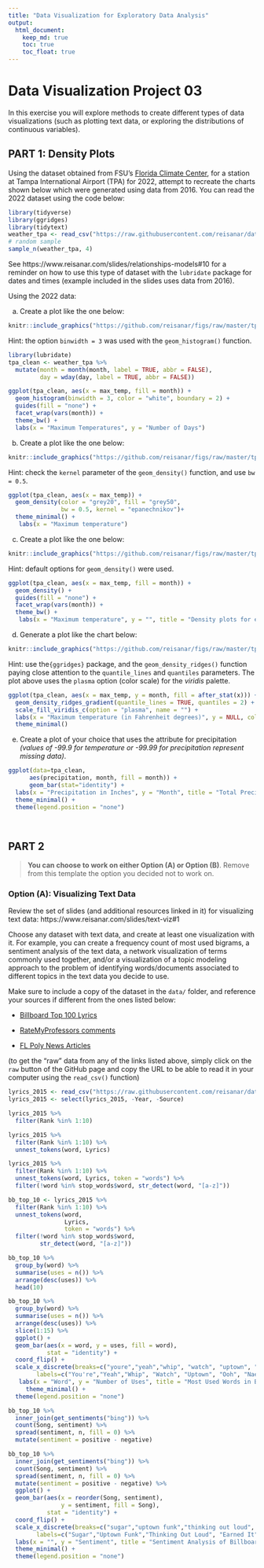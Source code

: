 ---
title: "Data Visualization for Exploratory Data Analysis"
output: 
  html_document:
    keep_md: true
    toc: true
    toc_float: true
---

# Data Visualization Project 03


In this exercise you will explore methods to create different types of data visualizations (such as plotting text data, or exploring the distributions of continuous variables).


## PART 1: Density Plots

Using the dataset obtained from FSU's [Florida Climate Center](https://climatecenter.fsu.edu/climate-data-access-tools/downloadable-data), for a station at Tampa International Airport (TPA) for 2022, attempt to recreate the charts shown below which were generated using data from 2016. You can read the 2022 dataset using the code below: 

```{r, message=FALSE, warning=FALSE}
library(tidyverse)
library(ggridges)
library(tidytext)
weather_tpa <- read_csv("https://raw.githubusercontent.com/reisanar/datasets/master/tpa_weather_2022.csv")
# random sample 
sample_n(weather_tpa, 4)
```

See https://www.reisanar.com/slides/relationships-models#10 for a reminder on how to use this type of dataset with the `lubridate` package for dates and times (example included in the slides uses data from 2016).

Using the 2022 data: 

(a) Create a plot like the one below:

```{r, echo = FALSE, out.width="80%", fig.align='center'}
knitr::include_graphics("https://github.com/reisanar/figs/raw/master/tpa_max_temps_facet.png")
```

Hint: the option `binwidth = 3` was used with the `geom_histogram()` function.


```{r}
library(lubridate)
tpa_clean <- weather_tpa %>% 
  mutate(month = month(month, label = TRUE, abbr = FALSE),
         day = wday(day, label = TRUE, abbr = FALSE))
```




```{r}
ggplot(tpa_clean, aes(x = max_temp, fill = month)) +
  geom_histogram(binwidth = 3, color = "white", boundary = 2) +
  guides(fill = "none") +
  facet_wrap(vars(month)) +
  theme_bw() +
  labs(x = "Maximum Temperatures", y = "Number of Days")
```


(b) Create a plot like the one below:

```{r, echo = FALSE, out.width="80%", fig.align='center'}
knitr::include_graphics("https://github.com/reisanar/figs/raw/master/tpa_max_temps_density.png")
```

Hint: check the `kernel` parameter of the `geom_density()` function, and use `bw = 0.5`.

```{r}
ggplot(tpa_clean, aes(x = max_temp)) +
  geom_density(color = "grey20", fill = "grey50",
               bw = 0.5, kernel = "epanechnikov")+
  theme_minimal() +
   labs(x = "Maximum temperature")
```


(c) Create a plot like the one below:

```{r, echo = FALSE, out.width="80%", fig.align='center'}
knitr::include_graphics("https://github.com/reisanar/figs/raw/master/tpa_max_temps_density_facet.png")
```

Hint: default options for `geom_density()` were used. 

```{r}
ggplot(tpa_clean, aes(x = max_temp, fill = month)) +
  geom_density() +
  guides(fill = "none") +
  facet_wrap(vars(month)) +
  theme_bw() +
   labs(x = "Maximum temperature", y = "", title = "Density plots for each month in 2022")
```


(d) Generate a plot like the chart below:


```{r, echo = FALSE, out.width="80%", fig.align='center'}
knitr::include_graphics("https://github.com/reisanar/figs/raw/master/tpa_max_temps_ridges_plasma.png")
```

Hint: use the`{ggridges}` package, and the `geom_density_ridges()` function paying close attention to the `quantile_lines` and `quantiles` parameters. The plot above uses the `plasma` option (color scale) for the _viridis_ palette.

```{r}
ggplot(tpa_clean, aes(x = max_temp, y = month, fill = after_stat(x))) +
  geom_density_ridges_gradient(quantile_lines = TRUE, quantiles = 2) +
  scale_fill_viridis_c(option = "plasma", name = "") +
  labs(x = "Maximum temperature (in Fahrenheit degrees)", y = NULL, color = "Temp") +
  theme_minimal()
```



(e) Create a plot of your choice that uses the attribute for precipitation _(values of -99.9 for temperature or -99.99 for precipitation represent missing data)_.

```{r}
ggplot(data=tpa_clean,
      aes(precipitation, month, fill = month)) +
      geom_bar(stat="identity") +
  labs(x = "Precipitation in Inches", y = "Month", title = "Total Precipitation by Month in Tampa for 2022", caption = "Source: FSU Florida Climate Center") +
  theme_minimal() +
  theme(legend.position = "none")
   
  
```


## PART 2 

> **You can choose to work on either Option (A) or Option (B)**. Remove from this template the option you decided not to work on. 


### Option (A): Visualizing Text Data

Review the set of slides (and additional resources linked in it) for visualizing text data: https://www.reisanar.com/slides/text-viz#1

Choose any dataset with text data, and create at least one visualization with it. For example, you can create a frequency count of most used bigrams, a sentiment analysis of the text data, a network visualization of terms commonly used together, and/or a visualization of a topic modeling approach to the problem of identifying words/documents associated to different topics in the text data you decide to use. 

Make sure to include a copy of the dataset in the `data/` folder, and reference your sources if different from the ones listed below:

- [Billboard Top 100 Lyrics](https://github.com/reisanar/datasets/blob/master/BB_top100_2015.csv)

- [RateMyProfessors comments](https://github.com/reisanar/datasets/blob/master/rmp_wit_comments.csv)

- [FL Poly News Articles](https://github.com/reisanar/datasets/blob/master/flpoly_news_SP23.csv)


(to get the "raw" data from any of the links listed above, simply click on the `raw` button of the GitHub page and copy the URL to be able to read it in your computer using the `read_csv()` function)

```{r}
lyrics_2015 <- read_csv("https://raw.githubusercontent.com/reisanar/datasets/master/BB_top100_2015.csv")
lyrics_2015 <- select(lyrics_2015, -Year, -Source)
```

```{r}
lyrics_2015 %>% 
  filter(Rank %in% 1:10)
```

```{r}
lyrics_2015 %>% 
  filter(Rank %in% 1:10) %>% 
  unnest_tokens(word, Lyrics)
```

```{r}
lyrics_2015 %>%
  filter(Rank %in% 1:10) %>%
  unnest_tokens(word, Lyrics, token = "words") %>%
  filter(!word %in% stop_words$word, str_detect(word, "[a-z]"))
```

```{r}
bb_top_10 <- lyrics_2015 %>%
  filter(Rank %in% 1:10) %>%
  unnest_tokens(word, 
                Lyrics, 
                token = "words") %>%
  filter(!word %in% stop_words$word, 
         str_detect(word, "[a-z]"))
```

```{r}
bb_top_10 %>% 
  group_by(word) %>% 
  summarise(uses = n()) %>% 
  arrange(desc(uses)) %>% 
  head(10)
```
```{r}
bb_top_10 %>% 
  group_by(word) %>% 
  summarise(uses = n()) %>% 
  arrange(desc(uses)) %>% 
  slice(1:15) %>% 
  ggplot() + 
  geom_bar(aes(x = word, y = uses, fill = word), 
           stat = "identity") + 
  coord_flip() + 
  scale_x_discrete(breaks=c("youre","yeah","whip", "watch", "uptown", "ooh", "nae", "love", "im", "ill", "girl", "funk", "dont", "bop", "baby"),
        labels=c("You're","Yeah","Whip", "Watch", "Uptown", "Ooh", "Nae", "Love", "I'm", "I'll", "Girl", "Funk", "Don't", "Bop", "Baby")) +
   labs(x = "Word", y = "Number of Uses", title = "Most Used Words in Billboard Top 10 Songs for 2015", subtitle = "(1. Uptown Funk, 2. Thinking Out Loud, 3. See You Again, 4. Trap Queen, 5. Sugar, \n 6. Shut Up and Dance, 7. Blank Space, 8. Watch Me, 9. Earned It, 10. The Hills)", caption = "Source: Billboard Top 100, 2015") +
     theme_minimal() +
  theme(legend.position = "none")
```
```{r}
bb_top_10 %>%
  inner_join(get_sentiments("bing")) %>%
  count(Song, sentiment) %>%
  spread(sentiment, n, fill = 0) %>%
  mutate(sentiment = positive - negative)
```

```{r}
bb_top_10 %>%
  inner_join(get_sentiments("bing")) %>%
  count(Song, sentiment) %>%
  spread(sentiment, n, fill = 0) %>%
  mutate(sentiment = positive - negative) %>% 
  ggplot() + 
  geom_bar(aes(x = reorder(Song, sentiment), 
               y = sentiment, fill = Song), 
           stat = "identity") + 
  coord_flip() + 
  scale_x_discrete(breaks=c("sugar","uptown funk","thinking out loud", "earned it", "the hills", "shut up and dance", "see you again", "trap queen", "watch me", "blank space"),
        labels=c("Sugar","Uptown Funk","Thinking Out Loud", "Earned It", "The Hills", "Shut Up and Dance", "See You Again", "Trap Queen", "Watch Me", "Blank Space")) +
  labs(x = "", y = "Sentiment", title = "Sentiment Analysis of Billboard Top 10 Songs in 2015", subtitle = "(Using Bing Lexicon)", caption = "Source: Billboard Top 100, 2015") + 
  theme_minimal() +
  theme(legend.position = "none")
```
